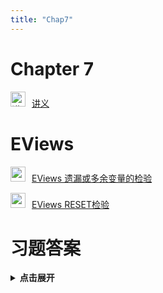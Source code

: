 ```yaml
---
title: "Chap7"
---
```


# Chapter 7

<img src="img/teacher.png" alt="讲义" style="width: 24px; height: 24px;margin-right: 10px">[讲义](https://lizongzhang.github.io/ee4/chap7.html)

# EViews

<img src="img/video.png" style="width: 24px; height: 24px;margin-right: 10px"/>[EViews 遗漏或多余变量的检验](https://www.bilibili.com/video/BV1GZ4y1V7oc/){target="_blank"} 

<img src="img/video.png" style="width: 24px; height: 24px;margin-right: 10px"/>[EViews RESET检验](https://www.bilibili.com/video/BV1aD4y197wf/){target="_blank"} 

# 习题答案

<details>
<summary style="cursor: pointer; font-weight: bold;">点击展开</summary>

<p>如果想在新窗口打开 PDF，请点这里： <a href="img/EE4_Ch07_Solutions_Manual.pdf" target="_blank" rel="noopener">在新标签页中查看 PDF</a></p>

<iframe src="img/EE4_Ch07_Solutions_Manual.pdf" width="100%" height="800" style="border: none;" allowfullscreen>
  <!-- 备用内容（若浏览器不支持 iframe） -->
  <p>你的浏览器无法嵌入 PDF，请 <a href="img/EE4_Ch07_Solutions_Manual.pdf" target="_blank" rel="noopener">点此下载/查看 PDF</a>.</p>
</iframe>

</details>


